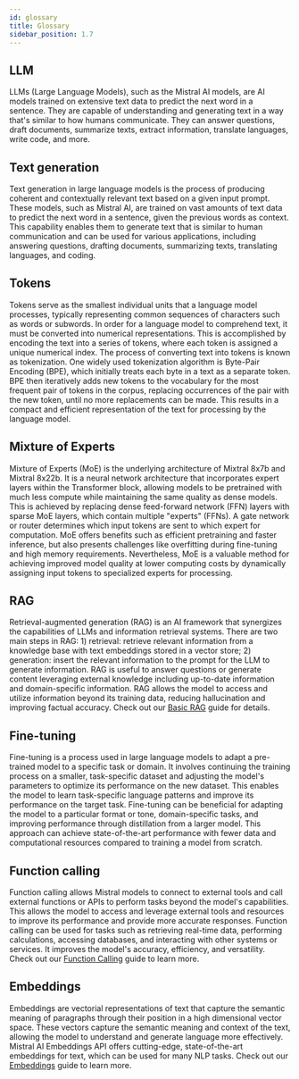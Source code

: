 ```yaml
---
id: glossary
title: Glossary
sidebar_position: 1.7
---
```

## LLM

LLMs (Large Language Models), such as the Mistral AI models, are AI models trained on 
extensive text data to predict the next word in a sentence. 
They are capable of understanding and generating text in a way that's similar to how humans communicate. 
They can answer questions, draft documents, summarize texts, extract information, translate languages, write code, and more. 

## Text generation
Text generation in large language models is the process of producing coherent and contextually relevant text 
based on a given input prompt. These models, such as Mistral AI, are trained on vast amounts of text data to 
predict the next word in a sentence, given the previous words as context. This capability enables them to 
generate text that is similar to human communication and can be used for various applications, 
including answering questions, drafting documents, summarizing texts, translating languages, 
and coding. 

## Tokens 
Tokens serve as the smallest individual units that a language model processes, typically 
representing common sequences of characters such as words or subwords. In order for a 
language model to comprehend text, it must be converted into numerical representations. 
This is accomplished by encoding the text into a series of tokens, where each token is 
assigned a unique numerical index. The process of converting text into tokens is known
as tokenization. One widely used tokenization algorithm is Byte-Pair Encoding (BPE), 
which initially treats each byte in a text as a separate token. BPE then iteratively adds 
new tokens to the vocabulary for the most frequent pair of tokens in the corpus, replacing
occurrences of the pair with the new token, until no more replacements can be made. This 
results in a compact and efficient representation of the text for processing by the 
language model.

## Mixture of Experts 
Mixture of Experts (MoE) is the underlying architecture of 
Mixtral 8x7b and Mixtral 8x22b. It is a neural network architecture 
that incorporates expert layers within the Transformer block, 
allowing models to be pretrained with much less compute 
while maintaining the same quality as dense models. 
This is achieved by replacing dense feed-forward network (FFN) layers with sparse MoE layers,
which contain multiple "experts" (FFNs). 
A gate network or router determines which input tokens are sent to which expert 
for computation. MoE offers benefits such as efficient pretraining and faster inference, 
but also presents challenges like overfitting during fine-tuning and high memory 
requirements. Nevertheless, MoE is a valuable method for achieving improved model 
quality at lower computing costs by dynamically assigning input tokens to 
specialized experts for processing.

## RAG
Retrieval-augmented generation (RAG) is an AI framework that synergizes the capabilities of LLMs and information 
retrieval systems. There are two main steps in RAG: 1) retrieval: retrieve relevant information from a knowledge base with text 
embeddings stored in a vector store; 2) generation: insert the relevant information to the prompt for the LLM 
to generate information. RAG is useful to answer questions or generate content leveraging external knowledge including
up-to-date information and domain-specific information.
RAG allows the model to access and utilize information beyond its training data, reducing hallucination and 
improving factual accuracy. Check out our [Basic RAG](/guides/rag/) guide for details. 

## Fine-tuning
Fine-tuning is a process used in large language models to adapt a pre-trained model to a specific task or domain. 
It involves continuing the training process on a smaller, task-specific dataset and adjusting the model's 
parameters to optimize its performance on the new dataset. This enables the model to learn task-specific 
language patterns and improve its performance on the target task. Fine-tuning can be 
beneficial for adapting the model to a particular format or tone, 
domain-specific tasks, and improving performance through distillation from a larger model.
This approach can achieve state-of-the-art performance with fewer data and computational 
resources compared to training a model from scratch.

## Function calling 
Function calling allows Mistral models to connect to external tools and 
call external functions or APIs to perform tasks 
beyond the model's capabilities. This allows the model to access and leverage external 
tools and resources to improve its performance and provide more accurate responses. 
Function calling can be used for tasks such as retrieving real-time data, 
performing calculations, accessing databases, and interacting with other systems or services.
It improves the model's accuracy, efficiency, and versatility. 
Check out our [Function Calling](/capabilities/function_calling/) guide to learn more. 


## Embeddings 
Embeddings are vectorial representations of text that capture the semantic meaning of 
paragraphs through their position in a high dimensional vector space. 
These vectors capture the semantic meaning and context of the text, 
allowing the model to understand and generate language more effectively.
Mistral AI Embeddings API offers cutting-edge, state-of-the-art embeddings for text, 
which can be used for many NLP tasks. Check out our [Embeddings](/capabilities/embeddings) guide 
to learn more. 
